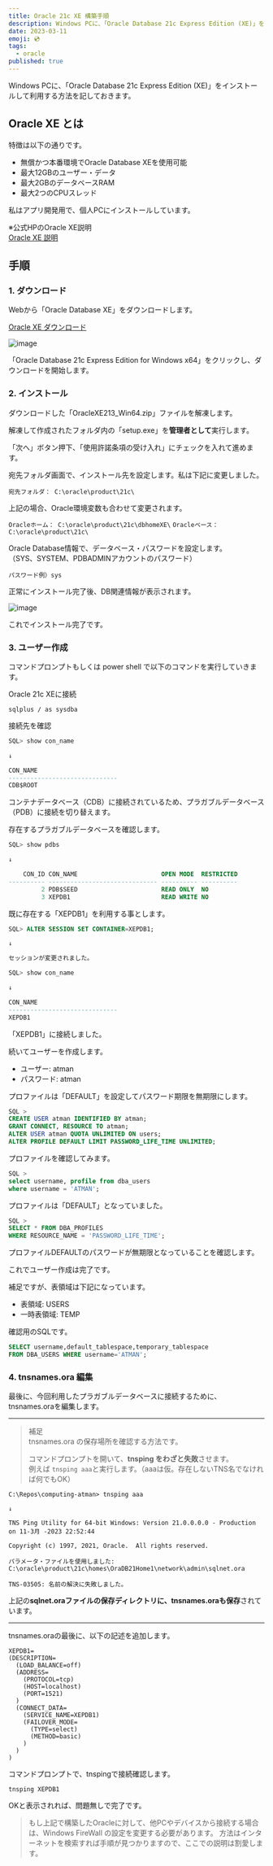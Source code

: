 ```yaml
---
title: Oracle 21c XE 構築手順
description: Windows PCに、「Oracle Database 21c Express Edition (XE)」をインストールして利用する方法
date: 2023-03-11
emoji: 💿
tags: 
  - oracle
published: true
---
```

Windows PCに、「Oracle Database 21c Express Edition (XE)」をインストールして利用する方法を記しておきます。

## Oracle XE とは

特徴は以下の通りです。

- 無償かつ本番環境でOracle Database XEを使用可能
- 最大12GBのユーザー・データ
- 最大2GBのデータベースRAM
- 最大2つのCPUスレッド

私はアプリ開発用で、個人PCにインストールしています。

※公式HPのOracle XE説明  
[Oracle XE 説明](https://www.oracle.com/jp/database/technologies/appdev/xe.html)  

## 手順

### 1. ダウンロード

Webから「Oracle Database XE」をダウンロードします。

[Oracle XE ダウンロード](https://www.oracle.com/jp/database/technologies/xe-downloads.html)

![image](/blog/34/1.png)

「Oracle Database 21c Express Edition for Windows x64」をクリックし、ダウンロードを開始します。

### 2. インストール

ダウンロードした「OracleXE213_Win64.zip」ファイルを解凍します。

解凍して作成されたフォルダ内の「setup.exe」を**管理者として**実行します。

「次へ」ボタン押下、「使用許諾条項の受け入れ」にチェックを入れて進めます。

宛先フォルダ画面で、インストール先を設定します。私は下記に変更しました。

`宛先フォルダ： C:\oracle\product\21c\`

上記の場合、Oracle環境変数も合わせて変更されます。

`Oracleホーム： C:\oracle\product\21c\dbhomeXE\`
`Oracleベース： C:\oracle\product\21c\`

Oracle Database情報で、データベース・パスワードを設定します。  
（SYS、SYSTEM、PDBADMINアカウントのパスワード）

`パスワード例）sys`

正常にインストール完了後、DB関連情報が表示されます。

![image](/blog/34/2.png)

これでインストール完了です。

### 3. ユーザー作成

コマンドプロンプトもしくは power shell で以下のコマンドを実行していきます。

Oracle 21c XEに接続
```shell
sqlplus / as sysdba
```

接続先を確認
```sql
SQL> show con_name

↓

CON_NAME
------------------------------
CDB$ROOT
```
コンテナデータベース（CDB）に接続されているため、プラガブルデータベース（PDB）に接続を切り替えます。

存在するプラガブルデータベースを確認します。
```sql
SQL> show pdbs

↓

    CON_ID CON_NAME                       OPEN MODE  RESTRICTED
---------- ------------------------------ ---------- ----------
         2 PDB$SEED                       READ ONLY  NO
         3 XEPDB1                         READ WRITE NO
````

既に存在する「XEPDB1」を利用する事とします。

```sql
SQL> ALTER SESSION SET CONTAINER=XEPDB1;

↓

セッションが変更されました。
```

```sql
SQL> show con_name

↓

CON_NAME
------------------------------
XEPDB1

```
「XEPDB1」に接続しました。

続いてユーザーを作成します。

- ユーザー: atman
- パスワード: atman

プロファイルは「DEFAULT」を設定してパスワード期限を無期限にします。

```sql
SQL > 
CREATE USER atman IDENTIFIED BY atman;
GRANT CONNECT, RESOURCE TO atman;
ALTER USER atman QUOTA UNLIMITED ON users;
ALTER PROFILE DEFAULT LIMIT PASSWORD_LIFE_TIME UNLIMITED;
```

プロファイルを確認してみます。
```sql
SQL >
select username, profile from dba_users
where username = 'ATMAN';
```
プロファイルは「DEFAULT」となっていました。

```sql
SQL >
SELECT * FROM DBA_PROFILES
WHERE RESOURCE_NAME = 'PASSWORD_LIFE_TIME';
```
プロファイルDEFAULTのパスワードが無期限となっていることを確認します。

これでユーザー作成は完了です。

補足ですが、表領域は下記になっています。

- 表領域: USERS
- 一時表領域: TEMP

確認用のSQLです。
```sql
SELECT username,default_tablespace,temporary_tablespace 
FROM DBA_USERS WHERE username='ATMAN';
```


### 4. tnsnames.ora 編集

最後に、今回利用したプラガブルデータベースに接続するために、tnsnames.oraを編集します。

___
>補足   
>tnsnames.ora の保存場所を確認する方法です。  
>
>コマンドプロンプトを開いて、**tnsping をわざと失敗**させます。  
>例えば `tnsping aaa`と実行します。（aaaは仮。存在しないTNS名でなければ何でもOK）  

```shell
C:\Repos\computing-atman> tnsping aaa

↓

TNS Ping Utility for 64-bit Windows: Version 21.0.0.0.0 - Production on 11-3月 -2023 22:52:44

Copyright (c) 1997, 2021, Oracle.  All rights reserved.

パラメータ・ファイルを使用しました:
C:\oracle\product\21c\homes\OraDB21Home1\network\admin\sqlnet.ora

TNS-03505: 名前の解決に失敗しました。
```

上記の**sqlnet.oraファイルの保存ディレクトリに、tnsnames.oraも保存**されています。
___

tnsnames.oraの最後に、以下の記述を追加します。

```text
XEPDB1=
(DESCRIPTION=
  (LOAD_BALANCE=off) 
  (ADDRESS=
    (PROTOCOL=tcp)  
    (HOST=localhost)  
    (PORT=1521)
  ) 
  (CONNECT_DATA=
    (SERVICE_NAME=XEPDB1) 
    (FAILOVER_MODE=
      (TYPE=select) 
      (METHOD=basic)
    )
  )
)
```

コマンドプロンプトで、tnspingで接続確認します。
```shell
tnsping XEPDB1
```

OKと表示されれば、問題無しで完了です。

> もし上記で構築したOracleに対して、他PCやデバイスから接続する場合は、Windows FireWall の設定を変更する必要があります。
> 方法はインターネットを検索すれば手順が見つかりますので、ここでの説明は割愛します。